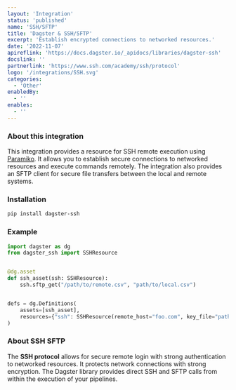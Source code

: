 ```yaml
---
layout: 'Integration'
status: 'published'
name: 'SSH/SFTP'
title: 'Dagster & SSH/SFTP'
excerpt: 'Establish encrypted connections to networked resources.'
date: '2022-11-07'
apireflink: 'https://docs.dagster.io/_apidocs/libraries/dagster-ssh'
docslink: ''
partnerlink: 'https://www.ssh.com/academy/ssh/protocol'
logo: '/integrations/SSH.svg'
categories:
  - 'Other'
enabledBy:
  - ''
enables:
  - ''
---
```


### About this integration

This integration provides a resource for SSH remote execution using [Paramiko](https://github.com/paramiko/paramiko). It allows you to establish secure connections to networked resources and execute commands remotely. The integration also provides an SFTP client for secure file transfers between the local and remote systems.

### Installation

```bash
pip install dagster-ssh
```

### Example

```python
import dagster as dg
from dagster_ssh import SSHResource


@dg.asset
def ssh_asset(ssh: SSHResource):
    ssh.sftp_get("/path/to/remote.csv", "path/to/local.csv")


defs = dg.Definitions(
    assets=[ssh_asset],
    resources={"ssh": SSHResource(remote_host="foo.com", key_file="path/to/id_rsa")},
)

```

### About SSH SFTP

The **SSH protocol** allows for secure remote login with strong authentication to networked resources. It protects network connections with strong encryption. The Dagster library provides direct SSH and SFTP calls from within the execution of your pipelines.
